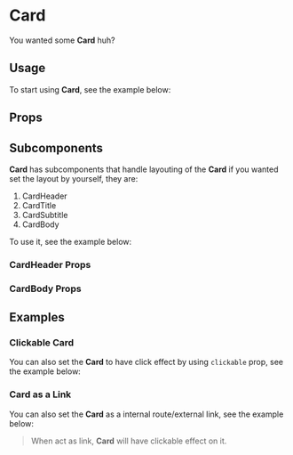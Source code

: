 

<Meta title="Components/Card" of={CardStories} />

# Card
You wanted some **Card** huh?

## Usage
To start using **Card**, see the example below:

<Canvas of={CardStories.DocUsage} />

## Props
<ArgTypes of={Card} />

## Subcomponents
**Card** has subcomponents that handle layouting of the **Card** if you wanted set the layout by yourself, they are:

1. CardHeader
2. CardTitle
3. CardSubtitle
4. CardBody

To use it, see the example below:

<Canvas of={CardStories.DocSubcomponents} />

### CardHeader Props
<ArgTypes of={CardHeader} />

### CardBody Props
<ArgTypes of={CardBody} />

## Examples
### Clickable Card
You can also set the **Card** to have click effect by using `clickable` prop, see the example below:

<Canvas of={CardStories.DocClickable} />

### Card as a Link
You can also set the **Card** as a internal route/external link, see the example below:

> When act as link, **Card** will have clickable effect on it.

<Canvas of={CardStories.DocLink} />
